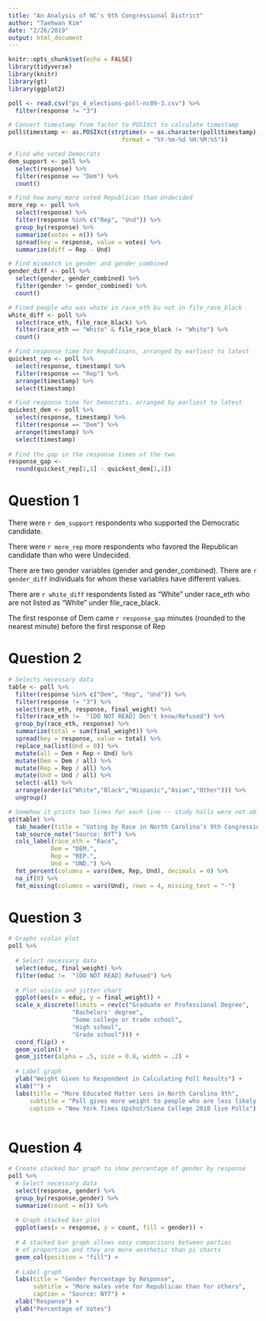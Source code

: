 ```yaml
---
title: "An Analysis of NC's 9th Congressional District"
author: "Taehwan Kim"
date: "2/26/2019"
output: html_document
---
```


```r
knitr::opts_chunk$set(echo = FALSE)
library(tidyverse)
library(knitr)
library(gt)
library(ggplot2)

poll <- read.csv("ps_4_elections-poll-nc09-3.csv") %>% 
  filter(response != "3")

# Convert timestamp from factor to POSIXct to calculate timestamp
poll$timestamp <- as.POSIXct(strptime(x = as.character(poll$timestamp),
                                format = "%Y-%m-%d %H:%M:%S"))
```

```r

# Find who voted Democrats
dem_support <- poll %>% 
  select(response) %>% 
  filter(response == "Dem") %>% 
  count()

# Find how many more voted Republican than Undecided
more_rep <- poll %>% 
  select(response) %>% 
  filter(response %in% c("Rep", "Und")) %>% 
  group_by(response) %>% 
  summarize(votes = n()) %>% 
  spread(key = response, value = votes) %>% 
  summarize(diff = Rep - Und)

# Find mismatch in gender and gender_combined
gender_diff <- poll %>%
  select(gender, gender_combined) %>% 
  filter(gender != gender_combined) %>% 
  count()

# Fined people who was white in race_eth bu not in file_race_black
white_diff <- poll %>% 
  select(race_eth, file_race_black) %>% 
  filter(race_eth == "White" & file_race_black != "White") %>% 
  count()

# Find response time for Republicans, arranged by earliest to latest
quickest_rep <- poll %>% 
  select(response, timestamp) %>% 
  filter(response == "Rep") %>% 
  arrange(timestamp) %>% 
  select(timestamp)

# Find response time for Democrats, arranged by earliest to latest
quickest_dem <- poll %>% 
  select(response, timestamp) %>% 
  filter(response == "Dem") %>% 
  arrange(timestamp) %>% 
  select(timestamp)
  
# Find the gap in the response times of the two
response_gap <-
  round(quickest_rep[1,1] - quickest_dem[1,1])


```

# Question 1

There were `r dem_support` respondents who supported the Democratic candidate.

There were `r more_rep` more respondents who favored the Republican candidate than who were Undecided.

There are two gender variables (gender and gender_combined). There are `r gender_diff` individuals for whom these variables have different values.

There are `r white_diff` respondents listed as “White” under race_eth who are not listed as “White” under file_race_black.

The first response of Dem came `r response_gap` minutes (rounded to the nearest minute) before the first response of Rep

# Question 2

```r
# Selects necessary data
table <- poll %>% 
  filter(response %in% c("Dem", "Rep", "Und")) %>% 
  filter(response != "3") %>% 
  select(race_eth, response, final_weight) %>% 
  filter(race_eth !=  "[DO NOT READ] Don't know/Refused") %>%
  group_by(race_eth, response) %>% 
  summarize(total = sum(final_weight)) %>% 
  spread(key = response, value = total) %>% 
  replace_na(list(Und = 0)) %>% 
  mutate(all = Dem + Rep + Und) %>% 
  mutate(Dem = Dem / all) %>% 
  mutate(Rep = Rep / all) %>% 
  mutate(Und = Und / all) %>% 
  select(-all) %>%
  arrange(order(c("White","Black","Hispanic","Asian","Other"))) %>% 
  ungroup()

# Somehow it prints two lines for each line -- study halls were not able to help
gt(table) %>%
  tab_header(title = "Voting by Race in North Carolina’s 9th Congressional District") %>%
  tab_source_note("Source: NYT") %>%
  cols_label(race_eth = "Race",
            Dem = "DEM.",
            Rep = "REP.",
            Und = "UND.") %>%
  fmt_percent(columns = vars(Dem, Rep, Und), decimals = 0) %>%
  na_if(0) %>%
  fmt_missing(columns = vars(Und), rows = 4, missing_text = "-")
```

# Question 3
``` r
# Graphs violin plot
poll %>% 
  
  # Select necessary data
  select(educ, final_weight) %>% 
  filter(educ !=  "[DO NOT READ] Refused") %>% 
  
  # Plot violin and jitter chart
  ggplot(aes(x = educ, y = final_weight)) + 
  scale_x_discrete(limits = rev(c("Graduate or Professional Degree",
                  "Bachelors' degree",
                  "Some college or trade school",
                  "High school",
                  "Grade school"))) +
  coord_flip() +
  geom_violin() +
  geom_jitter(alpha = .5, size = 0.8, width = .2) +
  
  # Label graph
  ylab("Weight Given to Respondent in Calculating Poll Results") +
  xlab("") +
  labs(title = "More Educated Matter Less in North Carolina 9th",
      subtitle = "Poll gives more weight to people who are less likely to participate in polls",
      caption = "New York Times Upshot/Siena College 2018 live Polls") 
  

```

# Question 4

```r
# Create stacked bar graph to show percentage of gender by response
poll %>% 
  # Select necessary data
  select(response, gender) %>% 
  group_by(response,gender) %>% 
  summarize(count = n()) %>% 
  
  # Graph stacked bar plot
  ggplot(aes(x = response, y = count, fill = gender)) +
  
  # A stacked bar graph allows easy comparisons between parties
  # of proportion and they are more aesthetic than pi charts
  geom_col(position = "fill") +
  
  # Label graph
  labs(title = "Gender Percentage by Response",
       subtitle = "More males vote for Republican than for others",
       caption = "Source: NYT") +
  xlab("Response") +
  ylab("Percentage of Votes")
```

